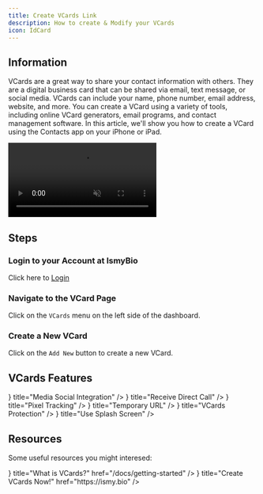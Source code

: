 ```yaml
---
title: Create VCards Link
description: How to create & Modify your VCards
icon: IdCard
---
```



## Information

VCards are a great way to share your contact information with others. They are a digital business card that can be shared via email, text message, or social media. VCards can include your name, phone number, email address, website, and more. You can create a VCard using a variety of tools, including online VCard generators, email programs, and contact management software. In this article, we'll show you how to create a VCard using the Contacts app on your iPhone or iPad.

<videos controls>
  <video src="/vcards.mp4" playsInline muted controls controlsList="nodownload" style={{borderRadius: '8px'}}/>
</videos>

## Steps

<Steps>
<Step>

### Login to your Account at IsmyBio

Click here to [Login](https://ismy.bio/login)

</Step>

<Step>

### Navigate to the VCard Page

Click on the `VCards` menu on the left side of the dashboard.

</Step>

<Step>

### Create a New VCard

Click on the `Add New` button to create a new VCard.

</Step>

</Steps>

## VCards Features

<Cards>
  <Card icon={<LucideFacebook/>} title="Media Social Integration" />
  <Card icon={<PhoneCall/>} title="Receive Direct Call" />
  <Card icon={<Activity/>} title="Pixel Tracking" />
  <Card icon={<Link/>} title="Temporary URL" />
  <Card icon={<LockOpenIcon/>} title="VCards Protection" />
  <Card icon={<ScreenShare/>} title="Use Splash Screen" />
</Cards>


## Resources

Some useful resources you might interesed:

<Cards>
  <Card icon={<ExternalLinkIcon/>} title="What is VCards?" href="/docs/getting-started" />
  <Card icon={<ExternalLinkIcon/>} title="Create VCards Now!" href="https://ismy.bio" />
</Cards>